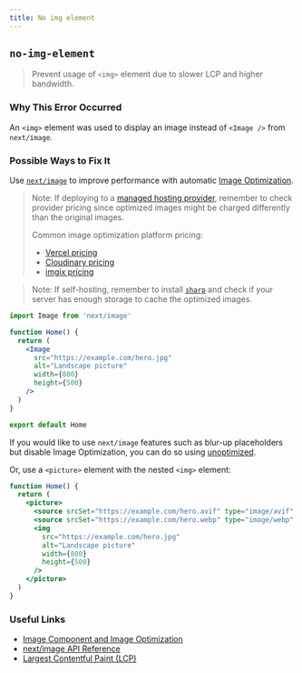 ```yaml
---
title: No img element
---
```


## `no-img-element`

> Prevent usage of `<img>` element due to slower LCP and higher bandwidth.

### Why This Error Occurred

An `<img>` element was used to display an image instead of `<Image />` from `next/image`.

### Possible Ways to Fix It

Use [`next/image`](https://nextjs.org/docs/api-reference/next/image) to improve performance with automatic [Image Optimization](https://nextjs.org/docs/basic-features/image-optimization).

> Note: If deploying to a [managed hosting provider](https://nextjs.org/docs/deployment), remember to check provider pricing since optimized images might be charged differently than the original images.
>
> Common image optimization platform pricing:
>
> - [Vercel pricing](https://vercel.com/pricing)
> - [Cloudinary pricing](https://cloudinary.com/pricing)
> - [imgix pricing](https://imgix.com/pricing)

> Note: If self-hosting, remember to install [`sharp`](https://www.npmjs.com/package/sharp) and check if your server has enough storage to cache the optimized images.

```jsx filename="pages/index.js"
import Image from 'next/image'

function Home() {
  return (
    <Image
      src="https://example.com/hero.jpg"
      alt="Landscape picture"
      width={800}
      height={500}
    />
  )
}

export default Home
```

If you would like to use `next/image` features such as blur-up placeholders but disable Image Optimization, you can do so using [unoptimized](https://nextjs.org/docs/api-reference/next/image#unoptimized).

Or, use a `<picture>` element with the nested `<img>` element:

```jsx filename="pages/index.js"
function Home() {
  return (
    <picture>
      <source srcSet="https://example.com/hero.avif" type="image/avif" />
      <source srcSet="https://example.com/hero.webp" type="image/webp" />
      <img
        src="https://example.com/hero.jpg"
        alt="Landscape picture"
        width={800}
        height={500}
      />
    </picture>
  )
}
```

### Useful Links

- [Image Component and Image Optimization](https://nextjs.org/docs/basic-features/image-optimization)
- [next/image API Reference](https://nextjs.org/docs/api-reference/next/image)
- [Largest Contentful Paint (LCP)](https://nextjs.org/learn/seo/web-performance/lcp)
